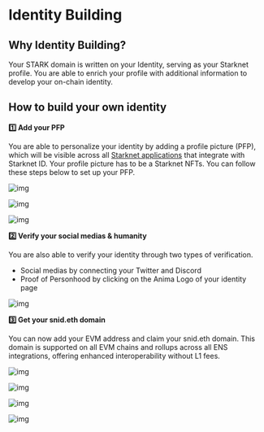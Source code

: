 # Identity Building

## Why Identity Building?

Your STARK domain is written on your Identity, serving as your Starknet profile. You are able to enrich your profile with additional information to develop your on-chain identity.

## How to build your own identity

**1️⃣ Add your PFP**

You are able to personalize your identity by adding a profile picture (PFP), which will be visible across all [Starknet applications](/core/integrations) that integrate with Starknet ID. Your profile picture has to be a Starknet NFTs. You can follow these steps below to set up your PFP.

![img](public/illustrations/edit.webp)

![img](public/illustrations/starknet.webp)

![img](public/illustrations/add-nft.webp)

**2️⃣ Verify your social medias & humanity**

You are also able to verify your identity through two types of verification.

- Social medias by connecting your Twitter and Discord
- Proof of Personhood by clicking on the Anima Logo of your identity page

![img](public/illustrations/verify-sm.webp)

**3️⃣ Get your snid.eth domain**

You can now add your EVM address and claim your snid.eth domain. This domain is supported on all EVM chains and rollups across all ENS integrations, offering enhanced interoperability without L1 fees.

![img](public/illustrations/get-snid.webp)

![img](public/illustrations/ens-2.webp)

![img](public/illustrations/get-snid.webp)

![img](public/illustrations/snid.eth.webp)